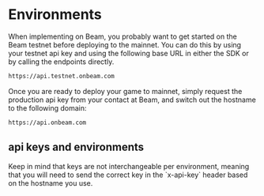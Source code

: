 
# Environments

When implementing on Beam, you probably want to get started on the Beam testnet before deploying to the mainnet. You can do this by using your testnet api key and using the following base URL in either the SDK or by calling the endpoints directly.

````md filename="BASE URL"
https://api.testnet.onbeam.com
````

Once you are ready to deploy your game to mainnet, simply request the production api key from your contact at Beam, and switch out the hostname to the following domain:

````md filename="BASE URL"
https://api.onbeam.com
````

## api keys and environments

<Callout emoji="⚠️">
  Keep in mind that keys are not interchangeable per environment, meaning that you will need to send the correct key in the `x-api-key` header based on the hostname you use.
</Callout>